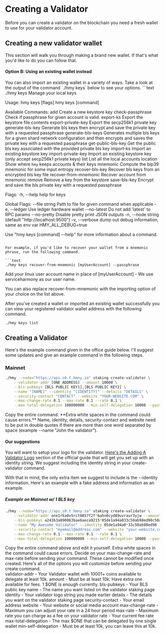 
# Creating a Validator
Before you can create a validator on the blockchain you need a fresh wallet to use for your validator account.

## Creating a new validator wallet
This section will walk you through making a brand new wallet. If that's what you'd like to do you can follow that. 

#### Option B: Using an existing wallet instead
<Callout emoji="ℹ️">
You can also import an existing wallet in a variety of ways. Take a look at the output of the command `./hmy keys` below to see your options.
</Callout>
```text
./hmy keys
Manage your local keys

Usage:
  hmy keys [flags]
  hmy keys [command]

Available Commands:
  add                   Create a new keystore key
  check-passphrase      Check if passphrase for given account is valid.
  export-ks             Export the keystore file contents
  export-private-key    Export the secp256k1 private key
  generate-bls-key      Generate bls keys then encrypt and save the private key with a requested passphrase
  generate-bls-keys     Generates multiple bls keys for a given shard network configuration and then encrypts and saves the private key with a requested passphrase
  get-public-bls-key    Get the public bls key associated with the provided private bls key
  import-ks             Import an existing keystore key
  import-private-key    Import an existing keystore key (only accept secp256k1 private keys)
  list                  List all the local accounts
  location              Show where `hmy` keeps accounts & their keys
  mnemonic              Compute the bip39 mnemonic for some input entropy
  recover-bls-key       Recover bls keys from an encrypted bls key file
  recover-from-mnemonic Recover account from mnemonic
  remove                Remove a key from the keystore
  save-bls-key          Encrypt and save the bls private key with a requested passphrase

Flags:
  -h, --help   help for keys

Global Flags:
      --file string   Path to file for given command when applicable
  -e, --ledger        Use ledger hardware wallet
      --no-latest     Do not add 'latest' to RPC params
      --no-pretty     Disable pretty print JSON outputs
  -n, --node string   <host> (default "http://localhost:9500")
  -v, --verbose       dump out debug information, same as env var HMY_ALL_DEBUG=true

Use "hmy keys [command] --help" for more information about a command.
```

For example, if you'd like to recover your wallet from a mnemonic phrase, run the following command.

```text
./hmy keys recover-from-mnemonic [myUserAccount] --passphrase
```

<Callout emoji="ℹ️">
  Add your linux user account name in place of [myUserAccount] - We use serviceharmony as our user name.
</Callout>

You can also replace recover-from-mnemonic with the importing option of your choice on the list above.

After you've created a wallet or imported an existing wallet successfully you can view your registered validator wallet address with the following command.

```text
./hmy keys list
```
## Creating a Validator
Here's the example command given in the office guide below. I'll suggest some updates and give an example command in the following steps.

### Mainnet
```bash
./hmy --node="https://api.s0.t.hmny.io" staking create-validator \
    --validator-addr [ONE ADDRESS] --amount 10000 \
    --bls-pubkeys [BLS PUBLIC KEY1],[BLS PUBLIC KEY2] \
    --name "[NAME]" --identity "[IDENTITY]" --details "DETAILS" \
    --security-contact "CONTACT" --website "YOUR-WEBSITE.COM" \
    --max-change-rate 0.1 --max-rate 0.1 --rate 0.1 \
    --max-total-delegation 100000000 --min-self-delegation 10000 --passphrase --gas-price 100
```

<Callout type="warning" emoji="⚠️">
  Copy the entire command. **Extra white spaces in the command could cause errors.**
  Name, identity, details, security-contact and website need to be put in double quotes if there are more than one word separated by space (example --name "John the validator").
</Callout>

#### Our suggestions
You will want to setup your logo for the validator. [Here's the Adding A Validator Logo](https://docs.harmony.one/home/network/validators/managing-a-validator/adding-a-validator-logo) section of the official guide that will get you set up with an identity string. We suggest including the identity string in your create-validator command.

With that in mind, the only extra item we suggest to include is the --identity information. Here's an example with a fake address and information as an example.

##### Example on Mainnet w/ 1 BLS key
```bash
./hmy --node="https://api.s0.t.hmny.io" staking create-validator \
    --validator-addr one1rka0v5rct0857f2f*6ahn0cyd89uvravr3yjw --amount 10000 \
    --bls-pubkeys a243b3a090063bae6aeca9215*05de1a94a033c50ab98ed98c50ab98ed984c9cf23513585e1af0cc4c9cf23513585e1af0cc \
    --name "My Awesome Validator" --identity 05de1a94a0*33c50ab98ed98 --details "All your validator notes that show up on the staking.harmony.one site" \
    --security-contact "myemail@address.com" --website "your-website.com" \
    --max-change-rate 0.1 --max-rate 0.1 --rate 0.1 \
    --max-total-delegation 100000000 --min-self-delegation 10000 --passphrase --gas-price 100
```
<Callout type="error" emoji="️🚫">
  Copy the entire command above and edit it yourself. Extra white spaces in the command could cause errors.
</Callout>
<Callout type="error" emoji="️🚫">
  Decide on your max-change-rate and max-rate before sending your command. These cannot be modified once created.
</Callout>
<Callout type="warning" emoji="⚠️">
  Here's all of the options you will customize before sending your create command.<br />
  validator-addr - Your Validator wallet with 10001+ coins available to delegate at least 10k.  
  amount - Must be at least 10k. Have extra one available for fees. 1 $ONE is enough currently.  
  bls-pubkeys - Your BLS public key  
  name - The name you want listed on the validator staking page  
  identity - Your validator logo string you made earlier  
  details - The details you want on the validator staking page  
  security-contact - Your email address  
  website - Your website or social media account  
  max-change-rate - Maximum you can adjust your rate in a 24 hour period
  max-rate - Maximum rate you can charge as a fee on your validator
  rate - Your current fee rate  
  max-total-delegation - The max $ONE that can be delegated by one single wallet  
  min-self-delegation - Must be at least 10k, you can leave this at 10k.
</Callout>